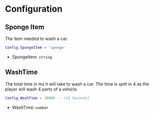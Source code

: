 # Configuration

## Sponge Item
The item needed to wash a car.

```lua
Config.SpongeItem = 'sponge'
```

- SpongeItem: `string`

## WashTime
The total time in ms it will take to wash a car. The time is spilt in 4 as the player will wash 4 parts of a vehicle.

```lua copy
Config.WashTime = 10000 -- (10 Seconds)
```

- WashTime: `number`